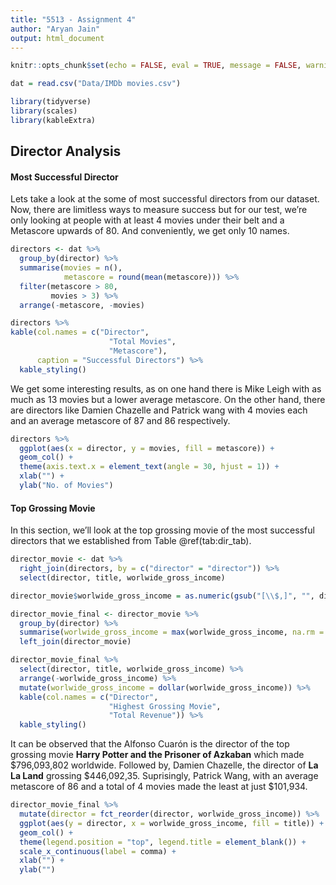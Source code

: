 ```yaml
---
title: "5513 - Assignment 4"
author: "Aryan Jain"
output: html_document
---
```

```r
knitr::opts_chunk$set(echo = FALSE, eval = TRUE, message = FALSE, warning = FALSE)
```

```r
dat = read.csv("Data/IMDb movies.csv")
```

```r
library(tidyverse)
library(scales)
library(kableExtra)
```

## Director Analysis

#### Most Successful Director

Lets take a look at the some of most successful directors from our dataset. Now, there are limitless ways to measure success but for our test, we're only looking at people with at least 4 movies under their belt and a Metascore upwards of 80. And conveniently, we get only 10 names.

```r
directors <- dat %>%
  group_by(director) %>%
  summarise(movies = n(),
            metascore = round(mean(metascore))) %>%
  filter(metascore > 80,
         movies > 3) %>%
  arrange(-metascore, -movies)
```

```r
directors %>%
kable(col.names = c("Director",
                      "Total Movies",
                      "Metascore"),
      caption = "Successful Directors") %>%
  kable_styling()
```

We get some interesting results, as on one hand there is Mike Leigh with as much as 13 movies but a lower average metascore. On the other hand, there are directors like Damien Chazelle and Patrick wang with 4 movies each and an average metascore of 87 and 86 respectively. 

```r
directors %>%
  ggplot(aes(x = director, y = movies, fill = metascore)) +
  geom_col() +
  theme(axis.text.x = element_text(angle = 30, hjust = 1)) +
  xlab("") +
  ylab("No. of Movies")
```

#### Top Grossing Movie

In this section, we'll look at the top grossing movie of the most successful directors that we established from Table \@ref(tab:dir_tab).

```r
director_movie <- dat %>%
  right_join(directors, by = c("director" = "director")) %>%
  select(director, title, worlwide_gross_income)

director_movie$worlwide_gross_income = as.numeric(gsub("[\\$,]", "", director_movie$worlwide_gross_income))

director_movie_final <- director_movie %>% 
  group_by(director) %>%
  summarise(worlwide_gross_income = max(worlwide_gross_income, na.rm = TRUE)) %>%
  left_join(director_movie)

director_movie_final %>%
  select(director, title, worlwide_gross_income) %>%
  arrange(-worlwide_gross_income) %>%
  mutate(worlwide_gross_income = dollar(worlwide_gross_income)) %>%
  kable(col.names = c("Director",
                      "Highest Grossing Movie",
                      "Total Revenue")) %>%
  kable_styling()
```

It can be observed that the Alfonso Cuarón is the director of the top grossing movie **Harry Potter and the Prisoner of Azkaban** which made \$796,093,802 worldwide. Followed by, Damien Chazelle, the director of **La La Land** grossing \$446,092,35. Suprisingly, Patrick Wang, with an average metascore of 86 and a total of 4 movies made the least at just $101,934.

```r
director_movie_final %>%
  mutate(director = fct_reorder(director, worlwide_gross_income)) %>%
  ggplot(aes(y = director, x = worlwide_gross_income, fill = title)) +
  geom_col() +
  theme(legend.position = "top", legend.title = element_blank()) +
  scale_x_continuous(label = comma) +
  xlab("") +
  ylab("")
```

